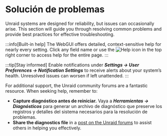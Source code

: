 # Solución de problemas

Unraid systems are designed for reliability, but issues can occasionally arise. This section will guide you through resolving common problems and provide best practices for effective troubleshooting.

:::info[Built-in help]
The WebGUI offers detailed, context-sensitive help for nearly every setting. Click any field name or use the ![Help](/img/Help-icon.jpg) icon in the top right corner to access help for the entire page.
:::

:::tip[Stay informed]
Enable notifications under ***Settings → User Preferences → Notification Settings*** to receive alerts about your system’s health. Unresolved issues can worsen if left unattended.
:::

For additional support, the Unraid community forums are a fantastic resource. When seeking help, remember to:

- **Capture diagnóstico antes de reiniciar.**
  Vaya a ***Herramientas → Diagnósticos*** para generar un archivo de diagnóstico que preserve los registros y detalles del sistema necesarios para la resolución de problemas.
- **Share the diagnostics file** in a [post on the Unraid forums](http://forums.unraid.net/) to assist others in helping you effectively.
